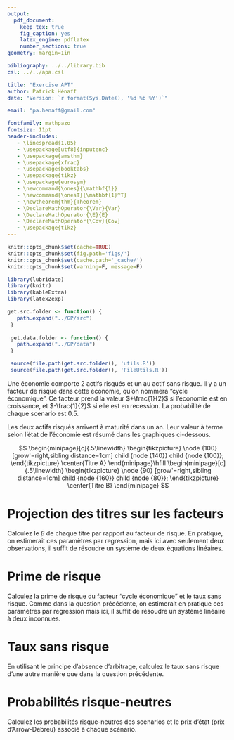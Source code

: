 ```yaml
---
output: 
  pdf_document:
    keep_tex: true
    fig_caption: yes
    latex_engine: pdflatex
    number_sections: true
geometry: margin=1in

bibliography: ../../library.bib
csl: ../../apa.csl

title: "Exercise APT"
author: Patrick Hénaff
date: "Version: `r format(Sys.Date(), '%d %b %Y')`"

email: "pa.henaff@gmail.com"

fontfamily: mathpazo
fontsize: 11pt
header-includes:
   - \linespread{1.05}
   - \usepackage[utf8]{inputenc}
   - \usepackage{amsthm}
   - \usepackage{xfrac}
   - \usepackage{booktabs}
   - \usepackage{tikz}
   - \usepackage{eurosym}
   - \newcommand{\ones}{\mathbf{1}}
   - \newcommand{\onesT}{\mathbf{1}^T}
   - \newtheorem{thm}{Theorem}
   - \DeclareMathOperator{\Var}{Var}
   - \DeclareMathOperator{\E}{E}
   - \DeclareMathOperator{\Cov}{Cov}
   - \usepackage{tikz}
---
```


```r
knitr::opts_chunk$set(cache=TRUE)
knitr::opts_chunk$set(fig.path='figs/')
knitr::opts_chunk$set(cache.path='_cache/')
knitr::opts_chunk$set(warning=F, message=F)

library(lubridate)
library(knitr)
library(kableExtra)
library(latex2exp)

get.src.folder <- function() {
   path.expand("../GP/src")
 }
 
 get.data.folder <- function() {
   path.expand("../GP/data")
 }

 source(file.path(get.src.folder(), 'utils.R'))
 source(file.path(get.src.folder(), 'FileUtils.R'))
```

Une économie comporte 2 actifs risqués et un au actif sans risque. 
Il y a un facteur de risque dans cette économie, qu'on nommera "cycle économique". Ce facteur prend
la valeur $+\frac{1}{2}$ si l'économie est en croissance, et $-\frac{1}{2}$ 
si elle est en recession. La probabilité de chaque scenario est $0.5$.

Les deux actifs risqués arrivent à maturité dans un an. Leur valeur 
à terme selon l'état de l'économie est résumé dans les graphiques ci-dessous.

$$
\begin{minipage}[c]{.5\linewidth}
   \begin{tikzpicture}
       \node {100} [grow'=right,sibling distance=1cm]
       child {node {140}}
       child {node {100}};
   \end{tikzpicture}
   \center{Titre A}
\end{minipage}\hfill
\begin{minipage}[c]{.5\linewidth}
   \begin{tikzpicture}
       \node {90} [grow'=right,sibling distance=1cm]
       child {node {160}}
       child {node {80}};
   \end{tikzpicture}
   \center{Titre B}
\end{minipage}
$$

# Projection des titres sur les facteurs

Calculez le $\beta$ de chaque titre par rapport au facteur de risque. 
En pratique, on estimerait ces paramètres par regression, mais ici avec seulement deux observations, il suffit de résoudre un système de deux équations linéaires.

# Prime de risque

Calculez la prime de risque du facteur "cycle économique" et le taux sans risque.
Comme dans la question précédente, on estimerait en pratique ces paramètres par
regression mais ici, il suffit de résoudre un système linéaire à deux inconnues.

# Taux sans risque

En utilisant le principe d'absence d'arbitrage, calculez le taux sans risque 
d'une autre manière que dans la question précédente.

# Probabilités risque-neutres

Calculez les probabilités risque-neutres des scenarios et le 
prix d'état (prix d'Arrow-Debreu) associé à chaque scénario.





